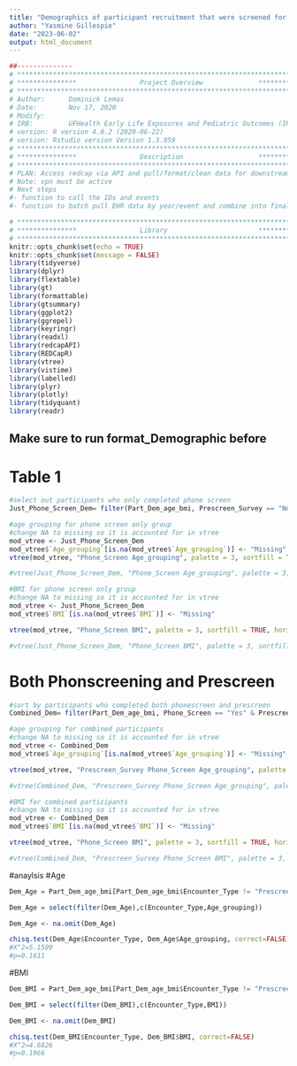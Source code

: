 ---
title: "Demographics of participant recruitment that were screened for eligibility over time - part 1"
author: "Yasmine Gillespie"
date: "2023-06-02"
output: html_document
---
```{r, include=FALSE}
##-------------- 
# **************************************************************************** #
# ***************                Project Overview              *************** #
# **************************************************************************** #
# Author:      Dominick Lemas
# Date:        Nov 17, 2020 
# Modify:      
# IRB:         UFHealth Early Life Exposures and Pediatric Outcomes (IRB201601899) 
# version: R version 4.0.2 (2020-06-22)
# version: Rstudio version Version 1.3.959 
# **************************************************************************** #
# ***************                Description                   *************** #
# **************************************************************************** #
# PLAN: Access redcap via API and pull/format/clean data for downstream analysis.
# Note: vpn must be active
# Next steps
#- function to call the IDs and events
#- function to batch pull EHR data by year/event and combine into final dataset. 
```

```{r, message=FALSE,warning=FALSE, echo = FALSE}
# **************************************************************************** #
# ***************                Library                       *************** #
# **************************************************************************** #
knitr::opts_chunk$set(echo = TRUE)
knitr::opts_chunk$set(message = FALSE)
library(tidyverse)
library(dplyr)
library(flextable)
library(gt)
library(formattable)
library(gtsummary)
library(ggplot2)
library(ggrepel)
library(keyringr)
library(readxl)
library(redcapAPI)
library(REDCapR)
library(vtree)
library(vistime)
library(labelled)
library(plyr)
library(plotly)
library(tidyquant)
library(readr)
```

## Make sure to run format_Demographic before 

# Table 1
```{r, message=FALSE,warning=FALSE, echo = FALSE}
#select out participants who only completed phone screen
Just_Phone_Screen_Dem= filter(Part_Dem_age_bmi, Prescreen_Survey == "No")
```

```{r, message=FALSE,warning=FALSE, echo = FALSE}
#age grouping for phone screen only group
#change NA to missing so it is accounted for in vtree
mod_vtree <- Just_Phone_Screen_Dem
mod_vtree$`Age_grouping`[is.na(mod_vtree$`Age_grouping`)] <- "Missing"
vtree(mod_vtree, "Phone_Screen Age_grouping", palette = 3, sortfill = TRUE, horiz = FALSE, showpct = TRUE)

#vtree(Just_Phone_Screen_Dem, "Phone_Screen Age_grouping", palette = 3, sortfill = TRUE, horiz=FALSE, showpct = TRUE)
```

```{r, message=FALSE,warning=FALSE, echo = FALSE}
#BMI for phone screen only group
#change NA to missing so it is accounted for in vtree
mod_vtree <- Just_Phone_Screen_Dem
mod_vtree$`BMI`[is.na(mod_vtree$`BMI`)] <- "Missing"

vtree(mod_vtree, "Phone_Screen BMI", palette = 3, sortfill = TRUE, horiz = FALSE, showpct = TRUE)

#vtree(Just_Phone_Screen_Dem, "Phone_Screen BMI", palette = 3, sortfill = TRUE, horiz=FALSE)
```

# Both Phonscreening and Prescreen
```{r, message=FALSE,warning=FALSE, echo = FALSE}
#sort by participants who completed both phonescreen and prescreen
Combined_Dem= filter(Part_Dem_age_bmi, Phone_Screen == "Yes" & Prescreen_Survey == "Yes")
```

```{r, message=FALSE,warning=FALSE, echo = FALSE}
#age grouping for combined participants
#change NA to missing so it is accounted for in vtree
mod_vtree <- Combined_Dem
mod_vtree$`Age_grouping`[is.na(mod_vtree$`Age_grouping`)] <- "Missing"

vtree(mod_vtree, "Prescreen_Survey Phone_Screen Age_grouping", palette = 3, sortfill = TRUE, horiz = FALSE, showpct = TRUE)

#vtree(Combined_Dem, "Prescreen_Survey Phone_Screen Age_grouping", palette = 3, sortfill = TRUE, horiz=FALSE)
```

```{r, message=FALSE,warning=FALSE, echo = FALSE}
#BMI for combined participants
#change NA to missing so it is accounted for in vtree
mod_vtree <- Combined_Dem
mod_vtree$`BMI`[is.na(mod_vtree$`BMI`)] <- "Missing"

vtree(mod_vtree, "Phone_Screen BMI", palette = 3, sortfill = TRUE, horiz = FALSE, showpct = TRUE)

#vtree(Combined_Dem, "Prescreen_Survey Phone_Screen BMI", palette = 3, sortfill = TRUE, horiz=FALSE)
```

#anaylsis
#Age
```{r, message=FALSE,warning=FALSE, echo = FALSE}
Dem_Age = Part_Dem_age_bmi[Part_Dem_age_bmi$Encounter_Type != "Prescreen", ]  
```

```{r, message=FALSE,warning=FALSE, echo = FALSE}
Dem_Age = select(filter(Dem_Age),c(Encounter_Type,Age_grouping))
```

```{r, message=FALSE,warning=FALSE, echo = FALSE}
Dem_Age <- na.omit(Dem_Age) 
```

```{r, message=FALSE,warning=FALSE, echo = FALSE}
chisq.test(Dem_Age$Encounter_Type, Dem_Age$Age_grouping, correct=FALSE)
#X^2=5.1509
#p=0.1611
```
#BMI
```{r, message=FALSE,warning=FALSE, echo = FALSE}
Dem_BMI = Part_Dem_age_bmi[Part_Dem_age_bmi$Encounter_Type != "Prescreen", ]  
```

```{r, message=FALSE,warning=FALSE, echo = FALSE}
Dem_BMI = select(filter(Dem_BMI),c(Encounter_Type,BMI))
```

```{r, message=FALSE,warning=FALSE, echo = FALSE}
Dem_BMI <- na.omit(Dem_BMI) 
```

```{r, message=FALSE,warning=FALSE, echo = FALSE}
chisq.test(Dem_BMI$Encounter_Type, Dem_BMI$BMI, correct=FALSE)
#X^2=4.6826
#p=0.1966
```
